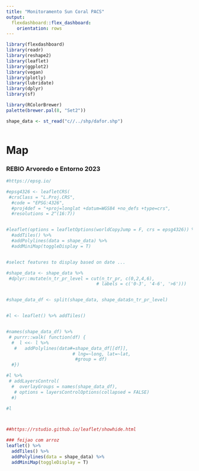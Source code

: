 ```yaml
---
title: "Monitoramento Sun Coral PACS"
output: 
  flexdashboard::flex_dashboard:
    orientation: rows
---
```


```r
library(flexdashboard)
library(readr)
library(reshape2)
library(leaflet)
library(ggplot2)
library(vegan)
library(plotly)
library(lubridate)
library(dplyr)
library(sf)

library(RColorBrewer)
palette(brewer.pal(8, "Set2"))
```
```r

shape_data <- st_read("c//../shp/dafor.shp")



```

Map
======================================================================

### REBIO Arvoredo e Entorno 2023

```r
#https://epsg.io/

#epsg4326 <- leafletCRS(
 #crsClass = "L.Proj.CRS",
  #code = "EPSG:4326",
  #proj4def = "+proj=longlat +datum=WGS84 +no_defs +type=crs",
  #resolutions = 2^(16:7))


#leaflet(options = leafletOptions(worldCopyJump = F, crs = epsg4326)) %>%
  #addTiles() %>%
  #addPolylines(data = shape_data) %>%   
  #addMiniMap(toggleDisplay = T)


#select features to display based on date ...

#shape_data <- shape_data %>% 
 #dplyr::mutate(n_tr_pr_level = cut(n_tr_pr, c(0,2,4,6),
                                  # labels = c('0-3', '4-6', '>6')))


#shape_data_df <- split(shape_data, shape_data$n_tr_pr_level)


#l <- leaflet() %>% addTiles()


#names(shape_data_df) %>%
 # purrr::walk( function(df) {
  #  l <<- l %>%
   #   addPolylines(data#=shape_data_df[[df]],
                         # lng=~long, lat=~lat,
                          #group = df)
  #})

#l %>%
 # addLayersControl(
  #  overlayGroups = names(shape_data_df),
   # options = layersControlOptions(collapsed = FALSE)
  #)

#l



##https://rstudio.github.io/leaflet/showhide.html

### feijao com arroz
leaflet() %>%
  addTiles() %>%
  addPolylines(data = shape_data) %>% 
  addMiniMap(toggleDisplay = T)


```

